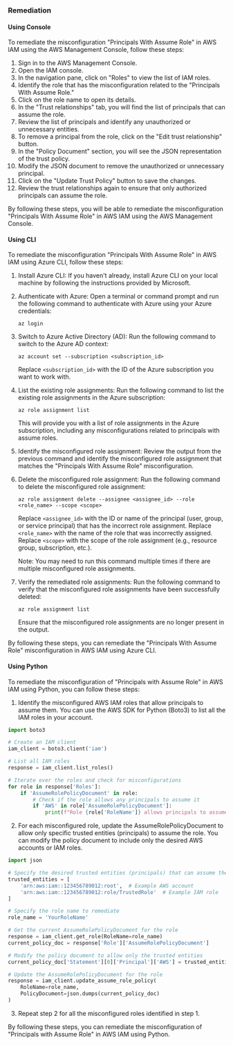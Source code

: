 ### Remediation

#### Using Console

To remediate the misconfiguration "Principals With Assume Role" in AWS IAM using the AWS Management Console, follow these steps:

1. Sign in to the AWS Management Console.
2. Open the IAM console.
3. In the navigation pane, click on "Roles" to view the list of IAM roles.
4. Identify the role that has the misconfiguration related to the "Principals With Assume Role."
5. Click on the role name to open its details.
6. In the "Trust relationships" tab, you will find the list of principals that can assume the role.
7. Review the list of principals and identify any unauthorized or unnecessary entities.
8. To remove a principal from the role, click on the "Edit trust relationship" button.
9. In the "Policy Document" section, you will see the JSON representation of the trust policy.
10. Modify the JSON document to remove the unauthorized or unnecessary principal.
11. Click on the "Update Trust Policy" button to save the changes.
12. Review the trust relationships again to ensure that only authorized principals can assume the role.

By following these steps, you will be able to remediate the misconfiguration "Principals With Assume Role" in AWS IAM using the AWS Management Console.

#### Using CLI

To remediate the misconfiguration "Principals With Assume Role" in AWS IAM using Azure CLI, follow these steps:

1. Install Azure CLI: If you haven't already, install Azure CLI on your local machine by following the instructions provided by Microsoft.

2. Authenticate with Azure: Open a terminal or command prompt and run the following command to authenticate with Azure using your Azure credentials:
   ```
   az login
   ```

3. Switch to Azure Active Directory (AD): Run the following command to switch to the Azure AD context:
   ```
   az account set --subscription <subscription_id>
   ```

   Replace `<subscription_id>` with the ID of the Azure subscription you want to work with.

4. List the existing role assignments: Run the following command to list the existing role assignments in the Azure subscription:
   ```
   az role assignment list
   ```

   This will provide you with a list of role assignments in the Azure subscription, including any misconfigurations related to principals with assume roles.

5. Identify the misconfigured role assignment: Review the output from the previous command and identify the misconfigured role assignment that matches the "Principals With Assume Role" misconfiguration.

6. Delete the misconfigured role assignment: Run the following command to delete the misconfigured role assignment:
   ```
   az role assignment delete --assignee <assignee_id> --role <role_name> --scope <scope>
   ```

   Replace `<assignee_id>` with the ID or name of the principal (user, group, or service principal) that has the incorrect role assignment. Replace `<role_name>` with the name of the role that was incorrectly assigned. Replace `<scope>` with the scope of the role assignment (e.g., resource group, subscription, etc.).

   Note: You may need to run this command multiple times if there are multiple misconfigured role assignments.

7. Verify the remediated role assignments: Run the following command to verify that the misconfigured role assignments have been successfully deleted:
   ```
   az role assignment list
   ```

   Ensure that the misconfigured role assignments are no longer present in the output.

By following these steps, you can remediate the "Principals With Assume Role" misconfiguration in AWS IAM using Azure CLI.

#### Using Python

To remediate the misconfiguration of "Principals with Assume Role" in AWS IAM using Python, you can follow these steps:

1. Identify the misconfigured AWS IAM roles that allow principals to assume them. You can use the AWS SDK for Python (Boto3) to list all the IAM roles in your account.

```python
import boto3

# Create an IAM client
iam_client = boto3.client('iam')

# List all IAM roles
response = iam_client.list_roles()

# Iterate over the roles and check for misconfigurations
for role in response['Roles']:
    if 'AssumeRolePolicyDocument' in role:
        # Check if the role allows any principals to assume it
        if 'AWS' in role['AssumeRolePolicyDocument']:
            print(f"Role {role['RoleName']} allows principals to assume it.")
```

2. For each misconfigured role, update the AssumeRolePolicyDocument to allow only specific trusted entities (principals) to assume the role. You can modify the policy document to include only the desired AWS accounts or IAM roles.

```python
import json

# Specify the desired trusted entities (principals) that can assume the role
trusted_entities = [
    'arn:aws:iam::123456789012:root',  # Example AWS account
    'arn:aws:iam::123456789012:role/TrustedRole'  # Example IAM role
]

# Specify the role name to remediate
role_name = 'YourRoleName'

# Get the current AssumeRolePolicyDocument for the role
response = iam_client.get_role(RoleName=role_name)
current_policy_doc = response['Role']['AssumeRolePolicyDocument']

# Modify the policy document to allow only the trusted entities
current_policy_doc['Statement'][0]['Principal']['AWS'] = trusted_entities

# Update the AssumeRolePolicyDocument for the role
response = iam_client.update_assume_role_policy(
    RoleName=role_name,
    PolicyDocument=json.dumps(current_policy_doc)
)
```

3. Repeat step 2 for all the misconfigured roles identified in step 1.

By following these steps, you can remediate the misconfiguration of "Principals with Assume Role" in AWS IAM using Python.

